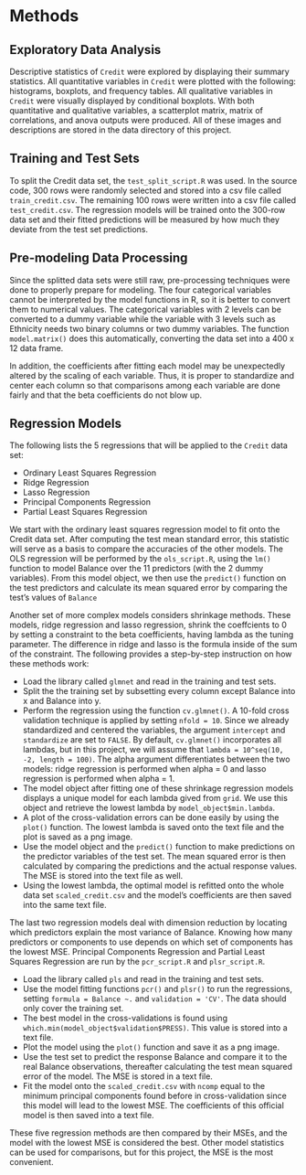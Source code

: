 # Methods

## Exploratory Data Analysis
Descriptive statistics of `Credit` were explored by displaying their summary statistics. All quantitative variables in `Credit` were plotted with the following: histograms, boxplots, and frequency tables. All qualitative variables in `Credit` were visually displayed by conditional boxplots. With both quantitative and qualitative variables, a scatterplot matrix, matrix of correlations, and anova outputs were produced. All of these images and descriptions are stored in the data directory of this project.

## Training and Test Sets
To split the Credit data set, the `test_split_script.R` was used. In the source code, 300 rows were randomly selected and stored into a csv file called `train_credit.csv`. The remaining 100 rows were written into a csv file called `test_credit.csv`.  The regression models will be trained onto the 300-row data set and their fitted predictions will be measured by how much they deviate from the test set predictions.

## Pre-modeling Data Processing
Since the splitted data sets were still raw, pre-processing techniques were done to properly prepare for modeling. The four categorical variables cannot be interpreted by the model functions in R, so it is better to convert them to numerical values.  The categorical variables with 2 levels can be converted to a dummy variable while the variable with 3 levels such as Ethnicity needs two binary columns or two dummy variables. The function `model.matrix()` does this automatically, converting the data set into a 400 x 12 data frame. 

In addition, the coefficients after fitting each model may be unexpectedly altered by the scaling of each variable. Thus, it is proper to standardize and center each column so that comparisons among each variable are done fairly and that the beta coefficients do not blow up.

## Regression Models

The following lists the 5 regressions that will be applied to the `Credit` data set:

* Ordinary Least Squares Regression
* Ridge Regression
* Lasso Regression
* Principal Components Regression
* Partial Least Squares Regression

We start with the ordinary least squares regression model to fit onto the Credit data set. After computing the test mean standard error, this statistic will serve as a basis to compare the accuracies of the other models. The OLS regression will be performed by the `ols_script.R`, using the `lm()` function to model Balance over the 11 predictors (with the 2 dummy variables). From this model object, we then use the `predict()` function on the test predictors and calculate its mean squared error by comparing the test's values of `Balance`

Another set of more complex models considers shrinkage methods. These models, ridge regression and lasso regression, shrink the coeffcients to 0 by setting a constraint to the beta coefficients, having lambda as the tuning parameter. The difference in ridge and lasso is the formula inside of the sum of the constraint. The following provides a step-by-step instruction on how these methods work:

* Load the library called `glmnet` and read in the training and test sets.
* Split the the training set by subsetting every column except Balance into x and Balance into y.
* Perform the regression using the function `cv.glmnet()`. A 10-fold cross validation technique is applied by setting `nfold = 10`. Since we already standardized and centered the variables, the argument `intercept` and `standardize` are set to `FALSE`. By default, `cv.glmnet()` incorporates all lambdas, but in this project, we will assume that `lambda = 10^seq(10, -2, length = 100)`. The alpha argument differentiates between the two models: ridge regression is performed when alpha = 0 and lasso regression is performed when alpha = 1.
* The model object after fitting one of these shrinkage regression models displays a unique model for each lambda gived from `grid`. We use this object and retrieve the lowest lambda by `model_object$min.lambda`. 
* A plot of the cross-validation errors can be done easily by using the `plot()` function. The lowest lambda is saved onto the text file and the plot is saved as a png image. 
* Use the model object and the `predict()` function to make predictions on the predictor variables of the test set. The mean squared error is then calculated by comparing the predictions and the actual response values. The MSE is stored into the text file as well.
* Using the lowest lambda, the optimal model is refitted onto the whole data set `scaled_credit.csv` and the model's coefficients are then saved into the same text file.

The last two regression models deal with dimension reduction by locating which predictors explain the most variance of Balance. Knowing how many predictors or components to use depends on which set of components has the lowest MSE. Principal Components Regression and Partial Least Squares Regression are run by the `pcr_script.R` and `plsr_script.R`.

* Load the library called `pls` and read in the training and test sets.
* Use the model fitting functions `pcr()` and `plsr()` to run the regressions, setting `formula = Balance ~.` and  `validation = 'CV'`. The data should only cover the training set.
* The best model in the cross-validations is found using `which.min(model_object$validation$PRESS)`. This value is stored into a text file.
* Plot the model using the `plot()` function and save it as a png image.
* Use the test set to predict the response Balance and compare it to the real Balance observations, thereafter calculating the test mean squared error of the model. The MSE is stored in a text file.
* Fit the model onto the `scaled_credit.csv` with `ncomp` equal to the minimum principal components found before in cross-validation since this model will lead to the lowest MSE. The coefficients of this official model is then saved into a text file.

These five regression methods are then compared by their MSEs, and the model with the lowest MSE is considered the best. Other model statistics can be used for comparisons, but for this project, the MSE is the most convenient.


